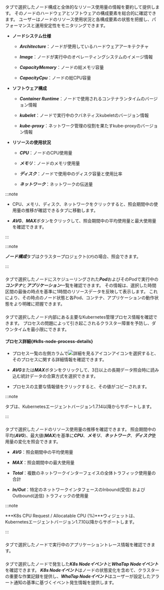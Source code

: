 ### <Cmdname sid="TTL08441" className="uitext" type="node" />

<Cmdname sid="TTL08441" className="uitext" type="node" />タブで選択したノード構成と全体的なリソース使用量の情報を要約して提供します。 そのノードのハードウェアとソフトウェアの構成要素を総合的に確認できます。 ユーザーはノードのリソース使用状況と各構成要素の状態を把握し、パフォーマンスと運用安定性をモニタリングできます。

<ImgLang img='k8s-node-timeline-config.png' />

- **ノードシステム仕様**

  - ***Architecture***：ノードが使用しているハードウェアアーキテクチャ

  - ***Image***：ノードが実行中のオペレーティングシステムのイメージ情報

  - ***CapacityMemory***：ノードの総メモリ容量

  - ***CapacityCpu***：ノードの総CPU容量

- **ソフトウェア構成** 

  - ***Container Runtime***：ノードで使用されるコンテナランタイムのバージョン情報 

  - ***kubelet***：ノードで実行中のクバネティスkubeletのバージョン情報 

  - ***kube-proxy***：ネットワーク管理の役割を果たすkube-proxyのバージョン情報 

- **リソースの使用状況** 

  - ***CPU***：ノードのCPU使用量

  - ***メモリ***：ノードのメモリ使用量

  - ***ディスク***：ノードで使用中のディスク容量と使用比率

  - ***ネットワーク***：ネットワークの伝送量 

:::note 

- CPU、メモリ、ディスク、ネットワークをクリックすると、照会期間中の使用量の推移が確認できる<Cmdname sid="metrics" className="uitext" />タブに移動します。 

- ***AVG***、***MAX***ボタンをクリックして、照会期間中の平均使用量と最大使用量を確認できます。

:::

<InDoc pages="resource-node-list">

:::note 

***ノード構成***タブはクラスタープロジェクト(<code class='my'>CP</code>)の場合、照会できます。 

:::

</InDoc>

<InDoc pages="resource-node-list">

### <Cmdname sid="resource" className="uitext" />

<Cmdname sid="resource" className="uitext" />タブで選択したノードにスケジューリングされた***Pod***およびそのPodで実行中の***コンテナ***と***アプリケーション***一覧を確認できます。 その情報は、選択した時間区間の最後の時点を基準に1時間のリソースデータを反映して表示します。 これにより、その時点のノード状態と各Pod、コンテナ、アプリケーションの動作状態をより明確に把握できます。

<ImgLang img='k8s-node-timeline-resource.png' />

</InDoc>

### <Cmdname sid="process" className="uitext" />

<Cmdname sid="process" className="uitext" />タブで選択したノード内部にある主要なKubernetes管理プロセス情報を確認できます。 プロセスの問題によって引き起こされるクラスター障害を予防し、ダウンタイムを最小限にできます。

<ImgLang img='k8s-node-process.png' />

#### プロセス詳細{#k8s-node-process-details}

- プロセス一覧の左側<Cmdname sid="TTL08422" className="uitext" />カラムで![詳細を見るアイコン](/img/ico-detail-view.svg)アイコンを選択すると、そのプロセスに関する詳細情報を確認できます。 

- ***AVG***または***MAX***ボタンをクリックして、3日以上の長期データ照会時に読み込む統計データの合算方式を選択できます。

- プロセスの主要な情報値をクリックすると、その値がコピーされます。 

:::note 

<Cmdname sid="process" className="uitext" />タブは、Kubernetesエージェントバージョン1.7.14以降からサポートします。

:::

### <Cmdname sid="metrics" className="uitext" />

<Cmdname sid="metrics" className="uitext" />タブで選択したノードのリソース使用量の推移を確認できます。 照会期間中の平均(***AVG***)、最大値(***MAX***)を基準に***CPU***、***メモリ***、***ネットワーク***、***ディスク***使用量の変化を照会できます。

<ImgLang img='k8s-node-timeline-metrics.png' />

- ***AVG***：照会期間中の平均使用量

- ***MAX***：照会期間中の最大使用量

- ***Total***：複数のネットワークインターフェイスの全体トラフィック使用量の合計

- ***In/Out***：特定のネットワークインタフェースのInbound(受信) およびOutbound(送信) トラフィックの使用量

:::note 

***K8s CPU Request / Allocatable CPU (%)***ウィジェットは、Kubernetesエージェントバージョン1.7.10以降からサポートします。

:::

<InDoc pages="resource-node-list">

### <Cmdname sid="trace" className="uitext" />

<Cmdname sid="trace" className="uitext" />タブで選択したノードで実行中のアプリケーショントレース情報を確認できます。

<ImgLang img='k8s-resource-node-list-trace.png' />

</InDoc>

### <Cmdname sid="event" className="uitext" />

<Cmdname sid="event" className="uitext" />タブで選択したノードで発生した***K8s Nodeイベント***と***WhaTap Nodeイベント***を確認できます。 ***K8s Nodeイベント***はノードの状態変化を含めて、クラスターの重要な作業記録を提供し、***WhaTap Nodeイベント***はユーザーが設定したアラート通知の基準に基づくイベント発生情報を提供します。

<ImgLang img='k8s-node-timeline-event.png' />
